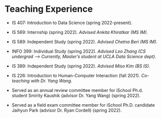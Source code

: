 # Teaching Experience
<!-- ```{r teaching-experience}
vroom::vroom("data/teaching-experience.csv") %>%
  tidyr::fill(-why) %>%
  vitae::detailed_entries(what, when, with, where, why)
``` -->

* IS 407: Introduction to Data Science (spring 2022-present).

* IS 569: Internship (spring 2022). *Advised Ankita Khiratkar (MS IM)*.

* IS 589: Independent Study (spring 2022). *Advised Chetna Beri (MS IM)*.

* INFO 399: Individual Study (spring 2022). *Advised Leo Zhang (CS undergrad --> Currently, Master's student at UCLA Data Science dept)*.

* IS 389: Independent Study (spring 2022). *Advised Miso Kim (BS IS)*.

* IS 226: Introduction to Human-Computer Interaction (fall 2021). *Co-teaching with Dr. Yang Wang*.

* Served as an annual review committee member for iSchool Ph.d. student Smirity Kaushik (advisor Dr. Yang Wang) (spring 2022).

* Served as a field exam committee member for iSchool Ph.D. candidate Jaihyun Park (advisor Dr. Ryan Cordell) (spring 2022).
